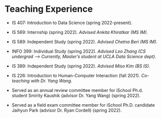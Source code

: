 # Teaching Experience
<!-- ```{r teaching-experience}
vroom::vroom("data/teaching-experience.csv") %>%
  tidyr::fill(-why) %>%
  vitae::detailed_entries(what, when, with, where, why)
``` -->

* IS 407: Introduction to Data Science (spring 2022-present).

* IS 569: Internship (spring 2022). *Advised Ankita Khiratkar (MS IM)*.

* IS 589: Independent Study (spring 2022). *Advised Chetna Beri (MS IM)*.

* INFO 399: Individual Study (spring 2022). *Advised Leo Zhang (CS undergrad --> Currently, Master's student at UCLA Data Science dept)*.

* IS 389: Independent Study (spring 2022). *Advised Miso Kim (BS IS)*.

* IS 226: Introduction to Human-Computer Interaction (fall 2021). *Co-teaching with Dr. Yang Wang*.

* Served as an annual review committee member for iSchool Ph.d. student Smirity Kaushik (advisor Dr. Yang Wang) (spring 2022).

* Served as a field exam committee member for iSchool Ph.D. candidate Jaihyun Park (advisor Dr. Ryan Cordell) (spring 2022).
